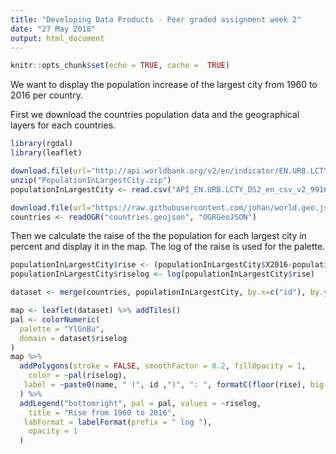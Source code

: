 ```yaml
---
title: "Developing Data Products - Peer graded assignment week 2"
date: "27 May 2018"
output: html_document
---
```


```r
knitr::opts_chunk$set(echo = TRUE, cache =  TRUE)
```



We want to display the population increase of the largest city from 1960 to 2016 per country.

First we download the countries population data and the geographical layers for each countries. 
```r
library(rgdal)
library(leaflet)
```
```r
download.file(url="http://api.worldbank.org/v2/en/indicator/EN.URB.LCTY?downloadformat=csv", destfile = "PopulationInLargestCity.zip")
unzip("PopulationInLargestCity.zip")
populationInLargestCity <- read.csv("API_EN.URB.LCTY_DS2_en_csv_v2_9916549.csv", skip = 4, header = TRUE)

download.file(url="https://raw.githubusercontent.com/johan/world.geo.json/master/countries.geo.json", destfile = "countries.geojson")
countries <- readOGR("countries.geojson", "OGRGeoJSON")
```

Then we calculate the raise of the the population for each largest city in percent and display it in the map.
The log of the raise is used for the palette.
```r
populationInLargestCity$rise <- (populationInLargestCity$X2016-populationInLargestCity$X1960) / populationInLargestCity$X1960 * 100
populationInLargestCity$riselog <- log(populationInLargestCity$rise)

dataset <- merge(countries, populationInLargestCity, by.x=c("id"), by.y=c("Country.Code"))

map <- leaflet(dataset) %>% addTiles()
pal <- colorNumeric(
  palette = "YlGnBu",
  domain = dataset$riselog
)
map %>%
  addPolygons(stroke = FALSE, smoothFactor = 0.2, fillOpacity = 1,
    color = ~pal(riselog),
   label = ~paste0(name, " (", id ,")", ": ", formatC(floor(rise), big.mark = ","), " %")
  ) %>%
  addLegend("bottomright", pal = pal, values = ~riselog,
    title = "Rise from 1960 to 2016",
   labFormat = labelFormat(prefix = " log "),
    opacity = 1
  )
```